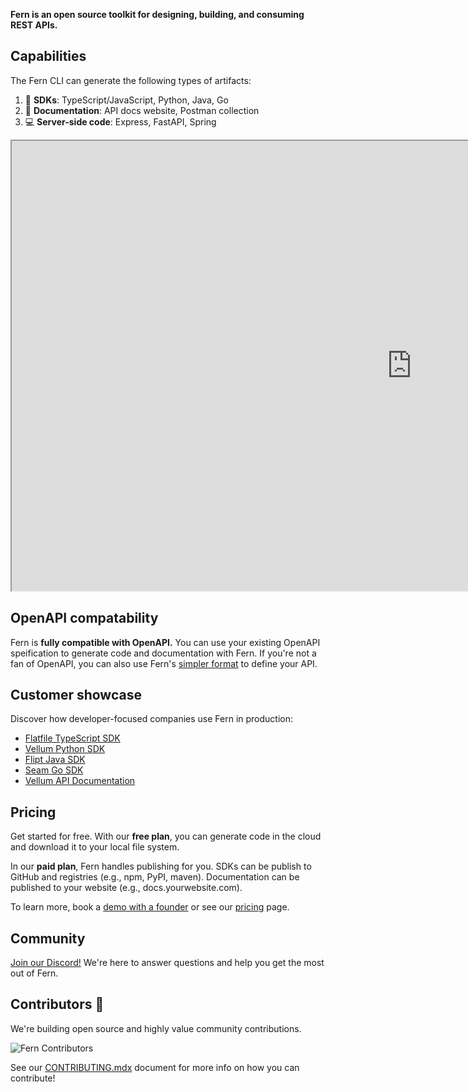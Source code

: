 **Fern is an open source toolkit for designing, building, and consuming REST APIs.**

## Capabilities

The Fern CLI can generate the following types of artifacts:

1. 📖 **SDKs**: TypeScript/JavaScript, Python, Java, Go
2. 📜 **Documentation**: API docs website, Postman collection
3. 💻 **Server-side code**: Express, FastAPI, Spring


<iframe
    title="Fern Overview"
    width="1280"
    height="720"
    src="https://app.terrastruct.com/diagrams/1830378743">
</iframe>
            

## OpenAPI compatability

Fern is **fully compatible with OpenAPI.** You can use your existing OpenAPI speification to generate code and documentation with Fern. If you're not a fan of OpenAPI, you can also use Fern's [simpler format](/definitiondefinition.mdx) to define your API.

## Customer showcase

Discover how developer-focused companies use Fern in production:

- [Flatfile TypeScript SDK](https://github.com/FlatFilers/flatfile-node)
- [Vellum Python SDK](https://github.com/vellum-ai/vellum-client-python)
- [Flipt Java SDK](https://github.com/flipt-io/flipt-java)
- [Seam Go SDK](https://github.com/seamapi/go)
- [Vellum API Documentation](https://docs.vellum.ai/api-reference/generate)

## Pricing

Get started for free. With our **free plan**, you can generate code in the cloud and download it to your local file system.

In our **paid plan**, Fern handles publishing for you. SDKs can be publish to GitHub and registries (e.g., npm, PyPI, maven). Documentation can be published to your website (e.g., docs.yourwebsite.com).

To learn more, book a [demo with a founder](https://calendly.com/meetdannysheridan/intro) or see our [pricing](https://www.buildwithfern.com/pricing) page.

## Community

[Join our Discord!](https://discord.com/invite/JkkXumPzcG) We're here to answer questions and help you get the most out of Fern.

## Contributors 🦸

We're building open source and highly value community contributions.

![Fern Contributors](https://contrib.rocks/image?repo=fern-api/fern)

See our [CONTRIBUTING.mdx](https://github.com/fern-api/fern/blob/main/CONTRIBUTING.mdx) document for more info on how you can contribute!

